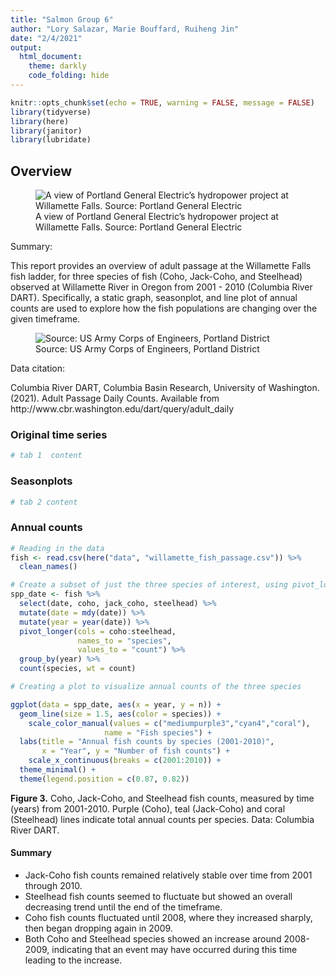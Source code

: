 ```yaml
---
title: "Salmon Group 6"
author: "Lory Salazar, Marie Bouffard, Ruiheng Jin"
date: "2/4/2021"
output: 
  html_document:
    theme: darkly
    code_folding: hide
---
```


```r
knitr::opts_chunk$set(echo = TRUE, warning = FALSE, message = FALSE)
library(tidyverse)
library(here)
library(janitor)
library(lubridate)
```

## Overview {.tabset}


![A view of Portland General Electric's hydropower project at Willamette Falls. Source: Portland General Electric](https://images.ctfassets.net/416ywc1laqmd/7slwrtWOXNbINMCiFHB4yE/fd392576d7eae7b827119c0ea0e27bed/Willamette-Falls-photo.jpg)


Summary:

This report provides an overview of adult passage at the Willamette Falls fish ladder, for three species of fish (Coho, Jack-Coho, and Steelhead) observed at Willamette River in Oregon from 2001 - 2010 (Columbia River DART). Specifically, a static graph, seasonplot, and line plot of annual counts are used to explore how the fish populations are changing over the given timeframe.


![Source: US Army Corps of Engineers, Portland District](https://www.nwp.usace.army.mil/Portals/24/images/Willamette_Falls_Locks_area_map.jpg?ver=2018-10-01-153840-817&timestamp=1538422736049)

Data citation: 

Columbia River DART, Columbia Basin Research, University of Washington. (2021). Adult Passage Daily Counts. Available from http://www.cbr.washington.edu/dart/query/adult_daily

### Original time series

```r
# tab 1  content

```

### Seasonplots

```r
# tab 2 content
```


### Annual counts

```r
# Reading in the data
fish <- read.csv(here("data", "willamette_fish_passage.csv")) %>% 
  clean_names()

# Create a subset of just the three species of interest, using pivot_longer to put them in one singular column 
spp_date <- fish %>% 
  select(date, coho, jack_coho, steelhead) %>% 
  mutate(date = mdy(date)) %>% 
  mutate(year = year(date)) %>% 
  pivot_longer(cols = coho:steelhead,
               names_to = "species", 
               values_to = "count") %>% 
  group_by(year) %>% 
  count(species, wt = count)

# Creating a plot to visualize annual counts of the three species

ggplot(data = spp_date, aes(x = year, y = n)) +
  geom_line(size = 1.5, aes(color = species)) +
    scale_color_manual(values = c("mediumpurple3","cyan4","coral"), 
                     name = "Fish species") +
  labs(title = "Annual fish counts by species (2001-2010)",
       x = "Year", y = "Number of fish counts") +
    scale_x_continuous(breaks = c(2001:2010)) +
  theme_minimal() +
  theme(legend.position = c(0.87, 0.82))
```

**Figure 3.** Coho, Jack-Coho, and Steelhead fish counts, measured by time (years) from 2001-2010. Purple (Coho), teal (Jack-Coho) and coral (Steelhead) lines indicate total annual counts per species. Data: Columbia River DART.

#### Summary

- Jack-Coho fish counts remained relatively stable over time from 2001 through 2010.
- Steelhead fish counts seemed to fluctuate but showed an overall decreasing trend until the end of the timeframe. 
- Coho fish counts fluctuated until 2008, where they increased sharply, then began dropping again in 2009.
- Both Coho and Steelhead species showed an increase around 2008-2009, indicating that an event may have occurred during this time leading to the increase. 
